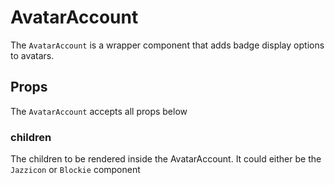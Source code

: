 

# AvatarAccount

The `AvatarAccount` is a wrapper component that adds badge display options to avatars.

<Canvas>
  <Story id="ui-components-component-library-avatar-account-avatar-account-stories-js--default-story" />
</Canvas>

## Props

The `AvatarAccount` accepts all props below 

<ArgsTable of={AvatarAccount} />

### children

The children to be rendered inside the AvatarAccount. It could either be the `Jazzicon` or `Blockie` component